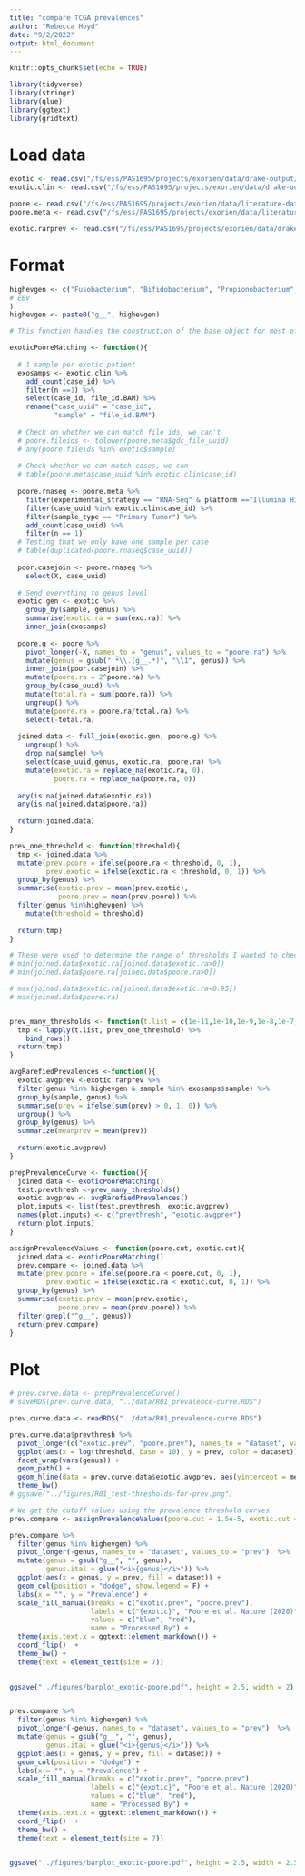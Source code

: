 ```yaml
---
title: "compare TCGA prevalences"
author: "Rebecca Hoyd"
date: "9/2/2022"
output: html_document
---
```


```r
knitr::opts_chunk$set(echo = TRUE)

library(tidyverse)
library(stringr)
library(glue)
library(ggtext)
library(gridtext)
```

# Load data

```r
exotic <- read.csv("/fs/ess/PAS1695/projects/exorien/data/drake-output/2022-03-16/2022-03-16_TCGA_RA-with-taxonomy.csv")
exotic.clin <- read.csv("/fs/ess/PAS1695/projects/exorien/data/drake-output/2022-03-16/2022-03-16_TCGA_clinical-data.csv", stringsAsFactors = F)

poore <- read.csv("/fs/ess/PAS1695/projects/exorien/data/literature-data/poore/Kraken-TCGA-Voom-SNM-Likely-Contaminants-Removed-Data.csv")
poore.meta <- read.csv("/fs/ess/PAS1695/projects/exorien/data/literature-data/poore/Metadata-TCGA-Kraken-17625-Samples.csv", stringsAsFactors = F)

exotic.rarprev <- read.csv("/fs/ess/PAS1695/projects/exorien/data/drake-output/2022-03-16/combined_prevalence.csv", stringsAsFactors = F)
```

# Format

```r
highevgen <- c("Fusobacterium", "Bifidobacterium", "Propionobacterium", "Lactobacillus", "Bacteroides", "Prevotella", "Escherichia", "Malassezia", "Roseolovirus"
# EBV
)
highevgen <- paste0("g__", highevgen)
```

```r
# This function handles the construction of the base object for most of this document

exoticPooreMatching <- function(){
  
  # 1 sample per exotic patient
  exosamps <- exotic.clin %>%
    add_count(case_id) %>%
    filter(n ==1) %>%
    select(case_id, file_id.BAM) %>%
    rename("case_uuid" = "case_id",
           "sample" = "file_id.BAM")
  
  # Check on whether we can match file ids, we can't
  # poore.fileids <- tolower(poore.meta$gdc_file_uuid)
  # any(poore.fileids %in% exotic$sample)
  
  # Check whether we can match cases, we can
  # table(poore.meta$case_uuid %in% exotic.clin$case_id)
  
  poore.rnaseq <- poore.meta %>%
    filter(experimental_strategy == "RNA-Seq" & platform =="Illumina HiSeq") %>%
    filter(case_uuid %in% exotic.clin$case_id) %>%
    filter(sample_type == "Primary Tumor") %>%
    add_count(case_uuid) %>%
    filter(n == 1)
  # Testing that we only have one sample per case
  # table(duplicated(poore.rnaseq$case_uuid))
  
  poor.casejoin <- poore.rnaseq %>%
    select(X, case_uuid)
  
  # Send everything to genus level
  exotic.gen <- exotic %>%
    group_by(sample, genus) %>%
    summarise(exotic.ra = sum(exo.ra)) %>%
    inner_join(exosamps) 
  
  poore.g <- poore %>%
    pivot_longer(-X, names_to = "genus", values_to = "poore.ra") %>%
    mutate(genus = gsub(".*\\.(g__.*)", "\\1", genus)) %>%
    inner_join(poor.casejoin) %>%
    mutate(poore.ra = 2^poore.ra) %>%
    group_by(case_uuid) %>%
    mutate(total.ra = sum(poore.ra)) %>%
    ungroup() %>%
    mutate(poore.ra = poore.ra/total.ra) %>%
    select(-total.ra)
  
  joined.data <- full_join(exotic.gen, poore.g) %>%
    ungroup() %>%
    drop_na(sample) %>%
    select(case_uuid,genus, exotic.ra, poore.ra) %>%
    mutate(exotic.ra = replace_na(exotic.ra, 0),
           poore.ra = replace_na(poore.ra, 0))
  
  any(is.na(joined.data$exotic.ra))
  any(is.na(joined.data$poore.ra))
  
  return(joined.data)
}

```

```r
prev_one_threshold <- function(threshold){
  tmp <- joined.data %>%
  mutate(prev.poore = ifelse(poore.ra < threshold, 0, 1),
         prev.exotic = ifelse(exotic.ra < threshold, 0, 1)) %>%
  group_by(genus) %>%
  summarise(exotic.prev = mean(prev.exotic),
            poore.prev = mean(prev.poore)) %>%
  filter(genus %in%highevgen) %>%
    mutate(threshold = threshold)
  
  return(tmp)
}

# These were used to determine the range of thresholds I wanted to check
# min(joined.data$exotic.ra[joined.data$exotic.ra>0])
# min(joined.data$poore.ra[joined.data$poore.ra>0])

# max(joined.data$exotic.ra[joined.data$exotic.ra<0.95])
# max(joined.data$poore.ra)


prev_many_thresholds <- function(t.list = c(1e-11,1e-10,1e-9,1e-8,1e-7,1e-6,1e-5,1e-4,1e-3,1e-2)){
  tmp <- lapply(t.list, prev_one_threshold) %>%
    bind_rows()
  return(tmp)
}

avgRarefiedPrevalences <-function(){
  exotic.avgprev <-exotic.rarprev %>%
  filter(genus %in% highevgen & sample %in% exosamps$sample) %>%
  group_by(sample, genus) %>%
  summarise(prev = ifelse(sum(prev) > 0, 1, 0)) %>%
  ungroup() %>%
  group_by(genus) %>%
  summarize(meanprev = mean(prev))
  
  return(exotic.avgprev)
}

prepPrevalenceCurve <- function(){
  joined.data <- exoticPooreMatching()
  test.prevthresh <-prev_many_thresholds()
  exotic.avgprev <- avgRarefiedPrevalences()
  plot.inputs <- list(test.prevthresh, exotic.avgprev)
  names(plot.inputs) <- c("prevthresh", "exotic.avgprev")
  return(plot.inputs)
}

```

```r
assignPrevalenceValues <- function(poore.cut, exotic.cut){
  joined.data <- exoticPooreMatching()
  prev.compare <- joined.data %>%
  mutate(prev.poore = ifelse(poore.ra < poore.cut, 0, 1),
         prev.exotic = ifelse(exotic.ra < exotic.cut, 0, 1)) %>%
  group_by(genus) %>%
  summarise(exotic.prev = mean(prev.exotic),
            poore.prev = mean(prev.poore)) %>%
  filter(grepl("^g__", genus))
  return(prev.compare)
}
```


# Plot

```r
# prev.curve.data <- prepPrevalenceCurve()
# saveRDS(prev.curve.data, "../data/R01_prevalence-curve.RDS")

prev.curve.data <- readRDS("../data/R01_prevalence-curve.RDS")

prev.curve.data$prevthresh %>%
  pivot_longer(c("exotic.prev", "poore.prev"), names_to = "dataset", values_to = "prev") %>%
  ggplot(aes(x = log(threshold, base = 10), y = prev, color = dataset)) +
  facet_wrap(vars(genus)) +
  geom_path() +
  geom_hline(data = prev.curve.data$exotic.avgprev, aes(yintercept = meanprev), lty = 2) +
  theme_bw()
# ggsave("../figures/R01_test-thresholds-for-prev.png")
```

```r
# We get the cutoff values using the prevalence threshold curves
prev.compare <- assignPrevalenceValues(poore.cut = 1.5e-5, exotic.cut = 1e-7)

prev.compare %>%
  filter(genus %in% highevgen) %>%
  pivot_longer(-genus, names_to = "dataset", values_to = "prev")  %>% 
  mutate(genus = gsub("g__", "", genus),
         genus.ital = glue("<i>{genus}</i>")) %>%
  ggplot(aes(x = genus, y = prev, fill = dataset)) +
  geom_col(position = "dodge", show.legend = F) +
  labs(x = "", y = "Prevalence") +
  scale_fill_manual(breaks = c("exotic.prev", "poore.prev"),
                    labels = c("{exotic}", "Poore et al. Nature (2020)"),
                    values = c("blue", "red"),
                    name = "Processed By") +
  theme(axis.text.x = ggtext::element_markdown()) +
  coord_flip()  +
  theme_bw() +
  theme(text = element_text(size = 7))
  

ggsave("../figures/barplot_exotic-poore.pdf", height = 2.5, width = 2)


prev.compare %>%
  filter(genus %in% highevgen) %>%
  pivot_longer(-genus, names_to = "dataset", values_to = "prev")  %>% 
  mutate(genus = gsub("g__", "", genus),
         genus.ital = glue("<i>{genus}</i>")) %>%
  ggplot(aes(x = genus, y = prev, fill = dataset)) +
  geom_col(position = "dodge") +
  labs(x = "", y = "Prevalence") +
  scale_fill_manual(breaks = c("exotic.prev", "poore.prev"),
                    labels = c("{exotic}", "Poore et al. Nature (2020)"),
                    values = c("blue", "red"),
                    name = "Processed By") +
  theme(axis.text.x = ggtext::element_markdown()) +
  coord_flip()  +
  theme_bw() +
  theme(text = element_text(size = 7))
  

ggsave("../figures/barplot_exotic-poore.pdf", height = 2.5, width = 2.5)
```


